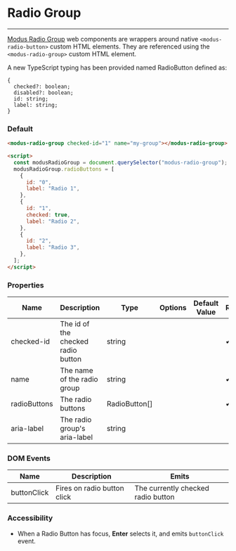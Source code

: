 
# Radio Group

---

[Modus Radio Group](https://modus.trimble.com/elements/lists/) web components are wrappers around native `<modus-radio-button>` custom HTML elements. They are referenced using the `<modus-radio-group>` custom HTML element.

A new TypeScript typing has been provided named RadioButton defined as:

    {
      checked?: boolean;
      disabled?: boolean;
      id: string;
      label: string;
    }

### Default

<Story id="components-radio-group--default" />

```html
<modus-radio-group checked-id="1" name="my-group"></modus-radio-group>

<script>
  const modusRadioGroup = document.querySelector("modus-radio-group");
  modusRadioGroup.radioButtons = [
    {
      id: "0",
      label: "Radio 1",
    },
    {
      id: "1",
      checked: true,
      label: "Radio 2",
    },
    {
      id: "2",
      label: "Radio 3",
    },
  ];
</script>
```

### Properties

<section>
  <table>
    <thead>
      <tr>
        <th>Name</th>
        <th>Description</th>
        <th>Type</th>
        <th>Options</th>
        <th>Default Value</th>
        <th>Required</th>
      </tr>
    </thead>
    <tbody>
      <tr>
        <td>checked-id</td>
        <td>The id of the checked radio button</td>
        <td>string</td>
        <td></td>
        <td></td>
        <td>
          <span class="material-icons">&#10004;</span>
        </td>
      </tr>
      <tr>
        <td>name</td>
        <td>The name of the radio group</td>
        <td>string</td>
        <td></td>
        <td></td>
        <td>
          <span class="material-icons">&#10004;</span>
        </td>
      </tr>
      <tr>
        <td>radioButtons</td>
        <td>The radio buttons</td>
        <td>RadioButton[]</td>
        <td></td>
        <td></td>
        <td>
          <span class="material-icons">&#10004;</span>
        </td>
      </tr>
      <tr>
        <td>aria-label</td>
        <td>The radio group's aria-label</td>
        <td>string</td>
        <td></td>
        <td></td>
        <td></td>
      </tr>
    </tbody>
  </table>
</section>

### DOM Events

<section>
  <table>
    <thead>
      <tr>
        <th>Name</th>
        <th>Description</th>
        <th>Emits</th>
      </tr>
    </thead>
    <tbody>
      <tr>
        <td>buttonClick</td>
        <td>Fires on radio button click</td>
        <td>The currently checked radio button</td>
      </tr>
    </tbody>
  </table>
</section>

### Accessibility

- When a Radio Button has focus, **Enter** selects it, and emits `buttonClick` event.
